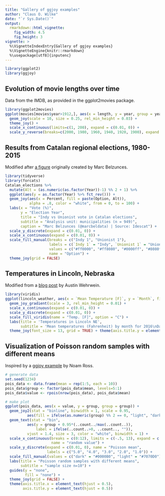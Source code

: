 ```yaml
---
title: "Gallery of ggjoy examples"
author: "Claus O. Wilke"
date: "`r Sys.Date()`"
output:
  rmarkdown::html_vignette:
    fig_width: 4.5
    fig_height: 3
vignette: >
  %\VignetteIndexEntry{Gallery of ggjoy examples}
  %\VignetteEngine{knitr::rmarkdown}
  %\usepackage[utf8]{inputenc}
---
```


```r
library(ggplot2)
library(ggjoy)
```


## Evolution of movie lengths over time

Data from the IMDB, as provided in the ggplot2movies package.
```r
library(ggplot2movies)
ggplot(movies[movies$year>1912,], aes(x = length, y = year, group = year)) +
  geom_joy(scale = 10, size = 0.25, rel_min_height = 0.03) +
  theme_joy() +
  scale_x_continuous(limits=c(1, 200), expand = c(0.01, 0)) +
  scale_y_reverse(breaks=c(2000, 1980, 1960, 1940, 1920, 1900), expand = c(0.01, 0))
```

## Results from Catalan regional elections, 1980-2015

Modified after [a figure](https://twitter.com/marcbeldata/status/888697140268204032) originally created by Marc Belzunces. 
```r
library(tidyverse)
library(forcats)
Catalan_elections %>%
  mutate(Alt = (as.numeric(as.factor(Year))-1) %% 2 + 1) %>%
  ggplot(aes(y = as.factor(Year) %>% fct_rev())) +
  geom_joy(aes(x = Percent, fill = paste(Option, Alt)), 
           alpha = .8, color = "white", from = 0, to = 100) +
  labs(x = "Vote (%)",
       y = "Election Year",
       title = "Indy vs Unionist vote in Catalan elections",
       subtitle = "Analysis unit: municipalities (n = 949)",
       caption = "Marc Belzunces (@marcbeldata) | Source: Idescat") +
  scale_y_discrete(expand = c(0.01, 0)) +
  scale_x_continuous(expand = c(0.01, 0)) +
  scale_fill_manual(breaks = c("Indy 1", "Unionist 1"),
                    labels = c(`Indy 1` = "Indy", `Unionist 1` = "Unionist"),
                    values = c("#ff0000", "#ff8080", "#0000ff", "#8080ff"),
                    name = "Option") +
  theme_joy(grid = FALSE)
```

## Temperatures in Lincoln, Nebraska

Modified from a [blog post](http://austinwehrwein.com/data-visualization/it-brings-me-ggjoy/) by Austin Wehrwein.
```r
library(viridis)
ggplot(lincoln_weather, aes(x = `Mean Temperature [F]`, y = `Month`, fill = ..x..)) +
  geom_joy_gradient(scale = 3, rel_min_height = 0.01) +
  scale_x_continuous(expand = c(0.01, 0)) +
  scale_y_discrete(expand = c(0.01, 0)) +
  scale_fill_viridis(name = "Temp. [F]", option = "C") +
  labs(title = 'Temperatures in Lincoln NE',
       subtitle = 'Mean temperatures (Fahrenheit) by month for 2016\nData: Original CSV from the Weather Underground') +
  theme_joy(font_size = 13, grid = TRUE) + theme(axis.title.y = element_blank())
```

## Visualization of Poisson random samples with different means

Inspired by a [ggjoy example](https://twitter.com/noamross/status/888405434381545472) by Noam Ross.
```r
# generate data
set.seed(1234)
pois_data <- data.frame(mean = rep(1:5, each = 10))
pois_data$group <- factor(pois_data$mean, levels=5:1)
pois_data$value <- rpois(nrow(pois_data), pois_data$mean)

# make plot
ggplot(pois_data, aes(x = value, y = group, group = group)) +
  geom_joy2(stat = "binline", binwidth = 1, scale = 0.95,
          aes(fill = ifelse(as.numeric(group) %% 2 == 0, "light", "dark"))) +
  geom_text(stat = "bin",
          aes(y = group + 0.95*(..count../max(..count..)),
              label = ifelse(..count..>0, ..count.., "")),
          vjust = 1.4, size = 3, color = "white", binwidth = 1) +
  scale_x_continuous(breaks = c(0:12), limits = c(-.5, 13), expand = c(0, 0),
                     name = "random value") +
  scale_y_discrete(expand = c(0.01, 0), name = "Poisson mean",
                   labels = c("5.0", "4.0", "3.0", "2.0", "1.0")) +
  scale_fill_manual(values = c("dark" = "#0000B0", "light" = "#7070D0")) +
  labs(title = "Poisson random samples with different means",
       subtitle = "sample size n=10") +
  guides(y = "none",
         fill = "none") +
  theme_joy(grid = FALSE) +
  theme(axis.title.x = element_text(hjust = 0.5),
        axis.title.y = element_text(hjust = 0.5))
```
